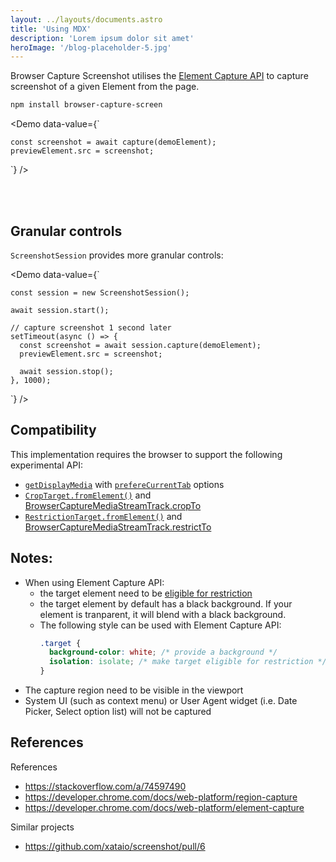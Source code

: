 ---
layout: ../layouts/documents.astro
title: 'Using MDX'
description: 'Lorem ipsum dolor sit amet'
heroImage: '/blog-placeholder-5.jpg'
---

Browser Capture Screenshot utilises the [Element Capture API](https://screen-share.github.io/element-capture) to capture screenshot of a given Element from the page.

```bash
npm install browser-capture-screen
```


<Demo
  data-value={`

    const screenshot = await capture(demoElement);
    previewElement.src = screenshot;
  `}
/>

<br />
<br />

## Granular controls

`ScreenshotSession` provides more granular controls:

<Demo
  data-value={`

    const session = new ScreenshotSession();

    await session.start();

    // capture screenshot 1 second later
    setTimeout(async () => {
      const screenshot = await session.capture(demoElement);
      previewElement.src = screenshot;

      await session.stop();
    }, 1000);
  `}
/>

## Compatibility

This implementation requires the browser to support the following experimental API:

- [`getDisplayMedia`](https://developer.mozilla.org/en-US/docs/Web/API/MediaDevices/getDisplayMedia) with [`prefereCurrentTab`](https://developer.mozilla.org/en-US/docs/Web/API/MediaDevices/getDisplayMedia#prefercurrenttab) options
- [`CropTarget.fromElement()`](https://w3c.github.io/mediacapture-region/#dom-croptarget-fromelement) and [BrowserCaptureMediaStreamTrack.cropTo](https://w3c.github.io/mediacapture-region/#dom-browsercapturemediastreamtrack-cropto)
- [`RestrictionTarget.fromElement()`](https://screen-share.github.io/element-capture/#dom-restrictiontarget-fromelement) and [BrowserCaptureMediaStreamTrack.restrictTo](https://screen-share.github.io/element-capture/#dom-browsercapturemediastreamtrack-restrictto)

## Notes:
- When using Element Capture API:
  - the target element need to be [eligible for restriction](https://screen-share.github.io/element-capture/#elements-eligible-for-restriction)
  - the target element by default has a black background. If your element is tranparent, it will blend with a black background.
  - The following style can be used with Element Capture API:
      ```css
      .target {
        background-color: white; /* provide a background */
        isolation: isolate; /* make target eligible for restriction */
      }
      ``` 
- The capture region need to be visible in the viewport
- System UI (such as context menu) or User Agent widget (i.e. Date Picker, Select option list) will not be captured

## References

References
- https://stackoverflow.com/a/74597490
- https://developer.chrome.com/docs/web-platform/region-capture
- https://developer.chrome.com/docs/web-platform/element-capture

Similar projects
- https://github.com/xataio/screenshot/pull/6
